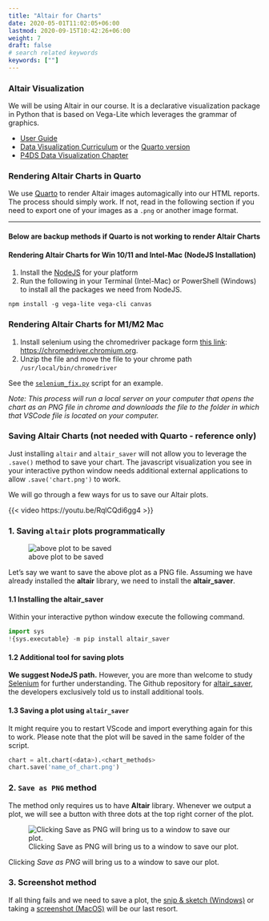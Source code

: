 ```yaml
---
title: "Altair for Charts"
date: 2020-05-01T11:02:05+06:00
lastmod: 2020-09-15T10:42:26+06:00
weight: 7
draft: false
# search related keywords
keywords: [""]
---
```


### Altair Visualization

We will be using Altair in our course. It is a declarative visualization package in Python that is based on Vega-Lite which leverages the grammar of graphics.

- [User Guide](https://altair-viz.github.io/)
- [Data Visualization Curriculum](https://uwdata.github.io/visualization-curriculum/intro.html) or the [Quarto version](
https://jjallaire.github.io/visualization-curriculum/)
- [P4DS Data Visualization Chapter](https://byuidatascience.github.io/python4ds/data-visualisation.html)

### Rendering Altair Charts in Quarto

We use [Quarto](https://quarto.org/docs/presentations/revealjs/#figure-size) to render Altair images automagically into our HTML reports.  The process should simply work.  If not, read in the following section if you need to export one of your images as a `.png` or another image format.

---

#### Below are backup methods if Quarto is not working to render Altair Charts
#### Rendering Altair Charts for Win 10/11 and Intel-Mac (NodeJS Installation)

1. Install the [NodeJS](https://nodejs.org/en/download/) for your platform
2. Run the following in your Terminal (Intel-Mac) or PowerShell (Windows) to install all the packages we need from NodeJS.

```
npm install -g vega-lite vega-cli canvas
```

### Rendering Altair Charts for M1/M2 Mac

1. Install selenium using the chromedriver package form [this link](https://chromedriver.chromium.org): [https://chromedriver.chromium.org](https://chromedriver.chromium.org). 
2. Unzip the file and move the file to your chrome path `/usr/local/bin/chromedriver`

See the [`selenium_fix.py`](selenium_fix.py) script for an example.

_Note: This process will run a local server on your computer that opens the chart as an PNG file in chrome and downloads the file to the folder in which that VSCode file is located on your computer._

### Saving Altair Charts (not needed with Quarto - reference only)

Just installing `altair` and `altair_saver` will not allow you to leverage the `.save()` method to save your chart. The javascript visualization you see in your interactive python window needs additional external applications to allow `.save('chart.png')` to work.

We will go through a few ways for us to save our Altair plots. 

{{< video https://youtu.be/RqlCQdi6gg4 >}}

### 1. Saving `altair` plots programmatically

![above plot to be saved](/Images/plot1.png)

Let's say we want to save the above plot as a PNG file. Assuming we have already installed the **altair** library, we need to install the **altair_saver**. 

#### 1.1 Installing the altair_saver

Within your interactive python window execute the following command.

```python
import sys
!{sys.executable} -m pip install altair_saver
```

#### 1.2 Additional tool for saving plots

__We suggest NodeJS path.__ However, you are more than welcome to study [Selenium](https://github.com/altair-viz/altair_saver#selenium) for further understanding. The Github repository for [altair_saver](https://github.com/altair-viz/altair_saver), the developers exclusively told us to install additional tools.

#### 1.3 Saving a plot using `altair_saver`

It might require you to restart VScode and import everything again for this to work. Please note that the plot will be saved in the same folder of the script.

```python
chart = alt.chart(<data>).<chart_methods>
chart.save('name_of_chart.png')
```

### 2. `Save as PNG` method

The method only requires us to have **Altair** library. Whenever we output a plot, we will see a button with three dots at the top right corner of the plot.

![Clicking Save as PNG will bring us to a window to save our plot.](/Images/save2.PNG)

Clicking *Save as PNG* will bring us to a window to save our plot.

### 3. Screenshot method

If all thing fails and we need to save a plot, the [snip & sketch (Windows)](https://blogs.windows.com/windowsexperience/2019/04/08/windows-10-tip-snip-sketch/) or taking a [screenshot (MacOS)](https://support.apple.com/en-us/HT201361) will be our last resort.